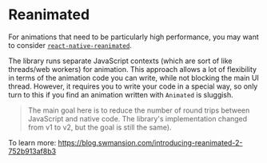 # Reanimated

For animations that need to be particularly high performance, you may want to consider [`react-native-reanimated`](https://github.com/software-mansion/react-native-reanimated).

The library runs separate JavaScript contexts (which are sort of like threads/web workers) for animation. This approach allows a lot of flexibility in terms of the animation code you can write, while not blocking the main UI thread. However, it requires you to write your code in a special way, so only turn to this if you find an animation written with `Animated` is sluggish.

> The main goal here is to reduce the number of round trips between JavaScript and native code. The library's implementation changed from v1 to v2, but the goal is still the same).

To learn more: https://blog.swmansion.com/introducing-reanimated-2-752b913af8b3
